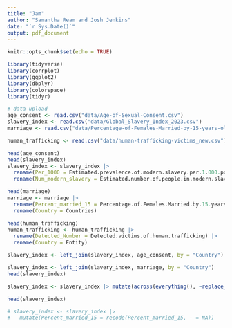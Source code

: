 ---
title: "Jam"
author: "Samantha Ream and Josh Jenkins"
date: "`r Sys.Date()`"
output: pdf_document
---

```{r setup, include=FALSE}
knitr::opts_chunk$set(echo = TRUE)
```

```{r}
library(tidyverse)
library(corrplot)
library(ggplot2)
library(dbplyr)
library(colorspace)
library(tidyr)
```


```{r}
# data upload
age_consent <- read.csv("data/Age-of-Sexual-Consent.csv")
slavery_index <- read.csv("data/Global_Slavery_Index_2023.csv")
marriage <- read.csv("data/Percentage-of-Females-Married-by-15-years-old.csv")

human_trafficking <- read.csv("data/human-trafficking-victims_new.csv")
```


```{r}
head(age_consent)
head(slavery_index)
slavery_index <- slavery_index |>
  rename(Per_1000 = Estimated.prevalence.of.modern.slavery.per.1.000.population) |>
  rename(Num_modern_slavery = Estimated.number.of.people.in.modern.slavery)

head(marriage)
marriage <- marriage |>
  rename(Percent_married_15 = Percentage.of.Females.Married.by.15.years.old) |>
  rename(Country = Countries)

head(human_trafficking)
human_trafficking <- human_trafficking |>
  rename(Detected_Number = Detected.victims.of.human.trafficking) |>
  rename(Country = Entity)
```

```{r}
slavery_index <- left_join(slavery_index, age_consent, by = "Country")

slavery_index <- left_join(slavery_index, marriage, by = "Country")
head(slavery_index)

slavery_index <- slavery_index |> mutate(across(everything(), ~replace_na(.x, NA)))

head(slavery_index)

# slavery_index <- slavery_index |>
#   mutate(Percent_married_15 = recode(Percent_married_15, - = NA))
```

```{r}

```



